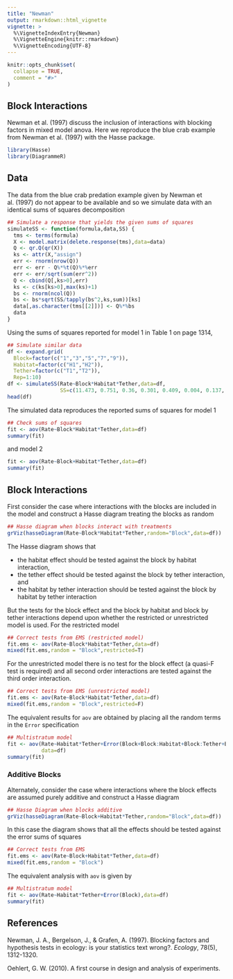 ```yaml
---
title: "Newman"
output: rmarkdown::html_vignette
vignette: >
  %\VignetteIndexEntry{Newman}
  %\VignetteEngine{knitr::rmarkdown}
  %\VignetteEncoding{UTF-8}
---
```


```r
knitr::opts_chunk$set(
  collapse = TRUE,
  comment = "#>"
)
```

## Block Interactions

Newman et al. (1997) discuss the inclusion of interactions with blocking factors in mixed model 
anova.  Here we reproduce the blue crab example from Newman et al. (1997) with the Hasse package.

```r
library(Hasse)
library(DiagrammeR)
```


## Data

The data from the blue crab predation example given by Newman et al. (1997) do not appear to be 
available and so we simulate data with an identical sums of squares decomposition 
```r
## Simulate a response that yields the given sums of squares
simulateSS <- function(formula,data,SS) {
  tms <- terms(formula)
  X <- model.matrix(delete.response(tms),data=data)
  Q <- qr.Q(qr(X))
  ks <- attr(X,"assign")
  err <- rnorm(nrow(Q))
  err <- err - Q%*%t(Q)%*%err
  err <- err/sqrt(sum(err^2))
  Q <- cbind(Q[,ks>0],err)
  ks <- c(ks[ks>0],max(ks)+1)
  bs <- rnorm(ncol(Q))
  bs <- bs*sqrt(SS/tapply(bs^2,ks,sum))[ks]
  data[,as.character(tms[[2]])] <- Q%*%bs
  data
}
```

Using the sums of squares reported for model 1 in Table 1 on page 1314, 
```r
## Simulate similar data
df <- expand.grid(
  Block=factor(c("1","3","5","7","9")),
  Habitat=factor(c("H1","H2")),
  Tether=factor(c("T1","T2")),
  Rep=1:10)
df <- simulateSS(Rate~Block*Habitat*Tether,data=df,
                 SS=c(11.473, 0.751, 0.36, 0.301, 0.409, 0.004, 0.137, 8.458))
head(df)
```

The simulated data reproduces the reported sums of squares for model 1 
```r
## Check sums of squares
fit <- aov(Rate~Block*Habitat*Tether,data=df)
summary(fit)
```
and model 2
```r
fit <- aov(Rate~Block+Habitat*Tether,data=df)
summary(fit)
```




## Block Interactions

First consider the case where interactions with the blocks are included in the model and construct 
a Hasse diagram treating the blocks as random
```r
## Hasse diagram when blocks interact with treatments
grViz(hasseDiagram(Rate~Block*Habitat*Tether,random="Block",data=df))
```

The Hasse diagram shows that 

* the habitat effect should be tested against the block by habitat interaction,
* the tether effect should be tested against the block by tether interaction, and
* the habitat by tether interaction should be tested against the block by habitat by tether 
  interaction

But the tests for the block effect and the block by habitat and block by tether interactions depend 
upon whether the restricted or unrestricted model is used.  For the restricted model
```r
## Correct tests from EMS (restricted model)
fit.ems <- aov(Rate~Block*Habitat*Tether,data=df)
mixed(fit.ems,random = "Block",restricted=T)
```

For the unrestricted model there is no test for the block effect (a quasi-F test is required) and 
all second order interactions are tested against the third order interaction.
```r
## Correct tests from EMS (unrestricted model)
fit.ems <- aov(Rate~Block*Habitat*Tether,data=df)
mixed(fit.ems,random = "Block",restricted=F)
```

The equivalent results for `aov` are obtained by placing all the random terms in the `Error` 
specification
```r
## Multistratum model
fit <- aov(Rate~Habitat*Tether+Error(Block+Block:Habitat+Block:Tether+Block:Habitat:Tether),
           data=df)
summary(fit)
```



### Additive Blocks

Alternately, consider the case where interactions where the block effects are assumed purely 
additive and construct a Hasse diagram
```r
## Hasse Diagram when blocks additive
grViz(hasseDiagram(Rate~Block+Habitat*Tether,random="Block",data=df))
```

In this case the diagram shows that all the effects should be tested against the error sums of 
squares 
```r
## Correct tests from EMS
fit.ems <- aov(Rate~Block+Habitat*Tether,data=df)
mixed(fit.ems,random = "Block")
```

The equivalent analysis with `aov` is given by
```r
## Multistratum model
fit <- aov(Rate~Habitat*Tether+Error(Block),data=df)
summary(fit)
```


## References

Newman, J. A., Bergelson, J., & Grafen, A. (1997). Blocking factors and hypothesis tests in ecology: 
is your statistics text wrong?. *Ecology*, 78(5), 1312-1320.

Oehlert, G. W. (2010). A first course in design and analysis of experiments.

